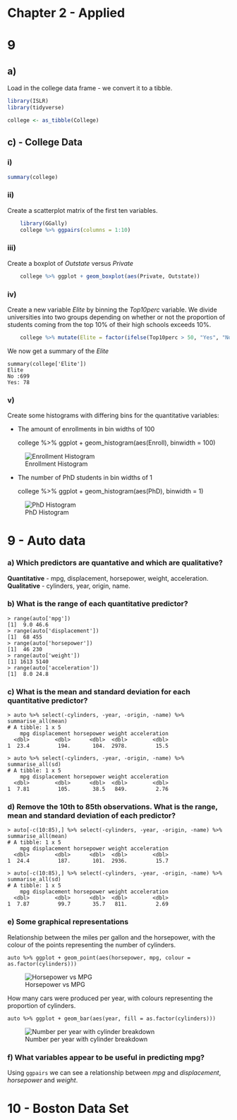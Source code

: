 # Chapter 2 - Applied

# 9

## a)

Load in the college data frame - we convert it to a tibble.
    
```r
library(ISLR)
library(tidyverse)

college <- as_tibble(College)
```

## c) - College Data

### i)

```r
summary(college)
```

### ii)

Create a scatterplot matrix of the first ten variables.	

```r
	library(GGally)
	college %>% ggpairs(columns = 1:10)
```

### iii)

Create a boxplot of *Outstate* versus *Private*

```r
    college %>% ggplot + geom_boxplot(aes(Private, Outstate))
```

### iv)
Create a new variable *Elite* by binning the *Top10perc* variable. We divide universities into two groups depending on whether or not the proportion of students coming from the top 10% of their high schools exceeds 10%.

```r
	college %>% mutate(Elite = factor(ifelse(Top10perc > 50, "Yes", "No)))
```
We now get a summary of the *Elite* 	

	summary(college['Elite'])
	Elite    
 	No :699  
 	Yes: 78

### v)

Create some histograms with differing bins for the quantitative variables:

* The amount of enrollments in bin widths of 100

	college %>% ggplot + geom_histogram(aes(Enroll), binwidth = 100)

![Enrollment Histogram](hist_enroll.png)

* The number of PhD students in bin widths of 1

	college %>% ggplot + geom_histogram(aes(PhD), binwidth = 1)

![PhD Histogram](hist_phd.png)

# 9 - Auto data

###	a) Which predictors are quantative and which are qualitative?

 **Quantitative** - mpg, displacement, horsepower, weight, acceleration.
 **Qualitative** - cylinders, year, origin, name.

### b) What is the range of each quantitative predictor?

	> range(auto['mpg'])
	[1]  9.0 46.6
	> range(auto['displacement'])
	[1]  68 455
	> range(auto['horsepower'])
	[1]  46 230
	> range(auto['weight'])
	[1] 1613 5140
	> range(auto['acceleration'])
	[1]  8.0 24.8

### c) What is the mean and standard deviation for each quantitative predictor?

	> auto %>% select(-cylinders, -year, -origin, -name) %>% summarise_all(mean)
	# A tibble: 1 x 5
	    mpg displacement horsepower weight acceleration
	  <dbl>        <dbl>      <dbl>  <dbl>        <dbl>
	1  23.4         194.       104.  2978.         15.5

	> auto %>% select(-cylinders, -year, -origin, -name) %>% summarise_all(sd)
	# A tibble: 1 x 5
	    mpg displacement horsepower weight acceleration
	  <dbl>        <dbl>      <dbl>  <dbl>        <dbl>
	1  7.81         105.       38.5   849.         2.76

### d) Remove the 10th to 85th observations. What is the range, mean and standard deviation of each predictor?

	> auto[-c(10:85),] %>% select(-cylinders, -year, -origin, -name) %>% summarise_all(mean)
	# A tibble: 1 x 5
	    mpg displacement horsepower weight acceleration
	  <dbl>        <dbl>      <dbl>  <dbl>        <dbl>
	1  24.4         187.       101.  2936.         15.7

	> auto[-c(10:85),] %>% select(-cylinders, -year, -origin, -name) %>% summarise_all(sd)
	# A tibble: 1 x 5
	    mpg displacement horsepower weight acceleration
	  <dbl>        <dbl>      <dbl>  <dbl>        <dbl>
	1  7.87         99.7       35.7   811.         2.69


### e) Some graphical representations

Relationship between the miles per gallon and the horsepower, with the colour of the points representing the number of cylinders.

	auto %>% ggplot + geom_point(aes(horsepower, mpg, colour = as.factor(cylinders)))

![Horsepower vs MPG](horsepower_vs_mpg.png)

How many cars were produced per year, with colours representing the proportion of cylinders.

	auto %>% ggplot + geom_bar(aes(year, fill = as.factor(cylinders)))

![Number per year with cylinder breakdown](num_per_year.png)

### f) What variables appear to be useful in predicting mpg?

Using `ggpairs` we can see a relationship between *mpg* and *displacement*, *horsepower* and *weight*.
	

# 10 - Boston Data Set



